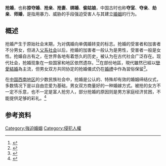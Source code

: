 '''抢婚'''，也称'''掠夺婚'''、'''抢亲'''、'''抢妻'''、'''绑婚'''、'''偷姑娘'''，中国古时也称'''夺室'''、'''夺亲'''、'''劫亲'''、'''师婚'''，是指用暴力、威胁的手段强迫受害人与其建立[[婚姻|婚姻]]的行为。

== 概述 ==
抢婚产生于原始社会末期，为对偶婚向单偶婚转变的标志。抢婚的受害者和加害者不分男女，但进入[[父系社会|父系社会]]以后，抢婚的加害者一般认为是男性，受害者一般是女性。抢婚自古有之，在世界各地有着悠久的历史，被认为在古代社会广泛存在。现代社会，抢婚现象在一些国家和地区依然遗存。<ref>{{Cite journal|title=论中国古代抢婚文化|author=|url=http://www.cnki.com.cn/Article/CJFDTotal-DNWH200602012.htm|journal=东南文化|issue=02|doi=|others=|year=2006|volume=|page=|pmid=|access-date=2016-09-03|archive-date=2021-03-22|archive-url=https://web.archive.org/web/20210322152624/http://www.cnki.com.cn/Article/CJFDTotal-DNWH200602012.htm|dead-url=no}}</ref><ref>{{Cite journal|title=抢婚故事的概念及源流|author=|url=http://www.cnki.com.cn/Article/CJFDTotal-ZWDM201512016.htm|journal=赤峰学院学报(汉文哲学社会科学版)|issue=12|doi=|others=|year=2015|volume=|page=|pmid=|access-date=2016-09-03|archive-date=2021-03-22|archive-url=https://web.archive.org/web/20210322141527/http://www.cnki.com.cn/Article/CJFDTotal-ZWDM201512016.htm|dead-url=no}}</ref>在部份地區，現代雖然已經以[[戀愛結婚|戀愛結婚]]為主流，但男女双方共同协定的抢婚儀式仍在[[婚禮|婚禮]]中作為習俗保留<ref>{{Cite book|title=人类婚姻史概论|last=刘发岑|first=|publisher=巴蜀书社|year=2010|isbn=9787807526896|location=|pages=}}</ref>。

在[[中国西南地区|中国西南地区]]的少数民族社会中，抢婚是公认的、特殊却有效的婚姻缔结仪式，多数情况下是以自由恋爱为基础，男女双方商量好的一种婚嫁方式。被抢的女方不一定不乐意，也不一定是富人抢穷人，部分抢婚的原因则是男方家庭经济贫困，不能提供足够的彩礼。<ref>{{cite journal |author=段凌宇 |date=2012年 |title=民族民间文艺改造与新中国文艺秩序建构——以《阿诗玛》的整理为例 |journal=《文学评论》 |issue=06 |page=53 }}</ref>

== 参考资料 ==
{{reflist}}

[[Category:強迫婚姻|Category:強迫婚姻]]
[[Category:侵犯人權|Category:侵犯人權]]